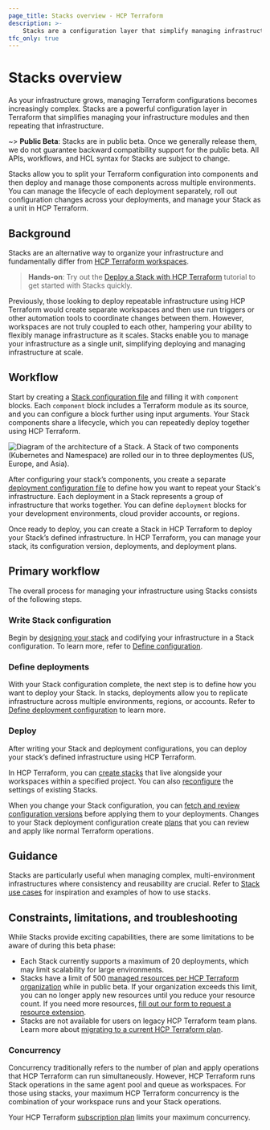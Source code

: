 ```yaml
---
page_title: Stacks overview - HCP Terraform
description: >-
    Stacks are a configuration layer that simplify managing infrastructure modules. Learn how Stacks help you provision and coordinate your infrastructure lifecycle at scale.  
tfc_only: true
---
```


# Stacks overview

As your infrastructure grows, managing Terraform configurations becomes increasingly complex. Stacks are a powerful configuration layer in Terraform that simplifies managing your infrastructure modules and then repeating that infrastructure.

~> **Public Beta**: Stacks are in public beta. Once we generally release them, we do not guarantee backward compatibility support for the public beta. All APIs, workflows, and HCL syntax for Stacks are subject to change.

Stacks allow you to split your Terraform configuration into components and then deploy and manage those components across multiple environments. You can manage the lifecycle of each deployment separately, roll out configuration changes across your deployments, and manage your Stack as a unit in HCP Terraform.

## Background

Stacks are an alternative way to organize your infrastructure and fundamentally differ from [HCP Terraform workspaces](/terraform/cloud-docs/workspaces). 

> **Hands-on**: Try out the [Deploy a Stack with HCP Terraform](/terraform/tutorials/cloud/stacks-deploy) tutorial to get started with Stacks quickly.

Previously, those looking to deploy repeatable infrastructure using HCP Terraform would create separate workspaces and then use run triggers or other automation tools to coordinate changes between them. However, workspaces are not truly coupled to each other, hampering your ability to flexibly manage infrastructure as it scales. Stacks enable you to manage your infrastructure as a single unit, simplifying deploying and managing infrastructure at scale.

## Workflow

Start by creating a [Stack configuration file](/terraform/language/stacks/reference/tfstack) and filling it with `component` blocks. Each `component` block includes a Terraform module as its source, and you can configure a block further using input arguments. Your Stack components share a lifecycle, which you can repeatedly deploy together using HCP Terraform.

![Diagram of the architecture of a Stack. A Stack of two components (Kubernetes and Namespace) are rolled our in to three deploymentes (US, Europe, and Asia). ](/img/docs/stacks-example.png)

After configuring your stack’s components, you create a separate [deployment configuration file](/terraform/language/stacks/reference/tfdeploy) to define how you want to repeat your Stack's infrastructure. Each deployment in a Stack represents a group of infrastructure that works together. You can define `deployment` blocks for your development environments, cloud provider accounts, or regions.

Once ready to deploy, you can create a Stack in HCP Terraform to deploy your Stack’s defined infrastructure. In HCP Terraform, you can manage your stack, its configuration version, deployments, and deployment plans.

## Primary workflow

The overall process for managing your infrastructure using Stacks consists of the following steps.

### Write Stack configuration 

Begin by [designing your stack](/terraform/language/stacks/design) and codifying your infrastructure in a Stack configuration. To learn more, refer to [Define configuration](/terraform/language/stacks/create/config).

### Define deployments

With your Stack configuration complete, the next step is to define how you want to deploy your Stack. In stacks, deployments allow you to replicate infrastructure across multiple environments, regions, or accounts. Refer to [Define deployment configuration](/terraform/language/stacks/deploy/config) to learn more.

### Deploy

After writing your Stack and deployment configurations, you can deploy your stack’s defined infrastructure using HCP Terraform.

In HCP Terraform, you can [create stacks](/terraform/cloud-docs/stacks/create) that live alongside your workspaces within a specified project. You can also [reconfigure](/terraform/cloud-docs/stacks/configure) the settings of existing Stacks.

When you change your Stack configuration, you can [fetch and review configuration versions](/terraform/cloud-docs/stacks/deploy/configuration-versions) before applying them to your deployments. Changes to your Stack deployment configuration create [plans](/terraform/cloud-docs/stacks/deploy/plans) that you can review and apply like normal Terraform operations.

## Guidance

Stacks are particularly useful when managing complex, multi-environment infrastructures where consistency and reusability are crucial. Refer to [Stack use cases](/terraform/language/stacks/use-cases) for inspiration and examples of how to use stacks.

## Constraints, limitations, and troubleshooting

While Stacks provide exciting capabilities, there are some limitations to be aware of during this beta phase:

* Each Stack currently supports a maximum of 20 deployments, which may limit scalability for large environments.
* Stacks have a limit of 500 [managed resources per HCP Terraform organization](/terraform/cloud-docs/overview/estimate-hcp-terraform-cost#what-is-a-managed-resource) while in public beta. If your organization exceeds this limit, you can no longer apply new resources until you reduce your resource count. If you need more resources, [fill out our form to request a resource extension](https://forms.gle/uGhn5CL1krf5T93m9).
* Stacks are not available for users on legacy HCP Terraform team plans. Learn more about [migrating to a current HCP Terraform plan](/terraform/cloud-docs/overview/migrate-teams-standard).

### Concurrency

Concurrency traditionally refers to the number of plan and apply operations that HCP Terraform can run simultaneously. However, HCP Terraform runs Stack operations in the same agent pool and queue as workspaces. For those using stacks, your maximum HCP Terraform concurrency is the combination of your workspace runs and your Stack operations. 

Your HCP Terraform [subscription plan](https://www.hashicorp.com/products/terraform/pricing?product_intent=terraform) limits your maximum concurrency. 
